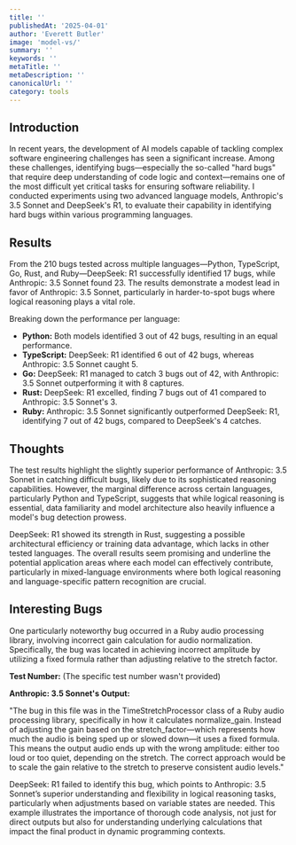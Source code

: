```yaml
---
title: ''
publishedAt: '2025-04-01'
author: 'Everett Butler'
image: 'model-vs/'
summary: ''
keywords: ''
metaTitle: ''
metaDescription: ''
canonicalUrl: ''
category: tools
---
```


## Introduction

In recent years, the development of AI models capable of tackling complex software engineering challenges has seen a significant increase. Among these challenges, identifying bugs—especially the so-called "hard bugs" that require deep understanding of code logic and context—remains one of the most difficult yet critical tasks for ensuring software reliability. I conducted experiments using two advanced language models, Anthropic's 3.5 Sonnet and DeepSeek's R1, to evaluate their capability in identifying hard bugs within various programming languages.

## Results

From the 210 bugs tested across multiple languages—Python, TypeScript, Go, Rust, and Ruby—DeepSeek: R1 successfully identified 17 bugs, while Anthropic: 3.5 Sonnet found 23. The results demonstrate a modest lead in favor of Anthropic: 3.5 Sonnet, particularly in harder-to-spot bugs where logical reasoning plays a vital role.

Breaking down the performance per language:

- **Python:** Both models identified 3 out of 42 bugs, resulting in an equal performance.
- **TypeScript:** DeepSeek: R1 identified 6 out of 42 bugs, whereas Anthropic: 3.5 Sonnet caught 5.
- **Go:** DeepSeek: R1 managed to catch 3 bugs out of 42, with Anthropic: 3.5 Sonnet outperforming it with 8 captures.
- **Rust:** DeepSeek: R1 excelled, finding 7 bugs out of 41 compared to Anthropic: 3.5 Sonnet's 3.
- **Ruby:** Anthropic: 3.5 Sonnet significantly outperformed DeepSeek: R1, identifying 7 out of 42 bugs, compared to DeepSeek's 4 catches.

## Thoughts

The test results highlight the slightly superior performance of Anthropic: 3.5 Sonnet in catching difficult bugs, likely due to its sophisticated reasoning capabilities. However, the marginal difference across certain languages, particularly Python and TypeScript, suggests that while logical reasoning is essential, data familiarity and model architecture also heavily influence a model's bug detection prowess.

DeepSeek: R1 showed its strength in Rust, suggesting a possible architectural efficiency or training data advantage, which lacks in other tested languages. The overall results seem promising and underline the potential application areas where each model can effectively contribute, particularly in mixed-language environments where both logical reasoning and language-specific pattern recognition are crucial.

## Interesting Bugs

One particularly noteworthy bug occurred in a Ruby audio processing library, involving incorrect gain calculation for audio normalization. Specifically, the bug was located in achieving incorrect amplitude by utilizing a fixed formula rather than adjusting relative to the stretch factor.

**Test Number:** (The specific test number wasn't provided)

**Anthropic: 3.5 Sonnet's Output:**

"The bug in this file was in the TimeStretchProcessor class of a Ruby audio processing library, specifically in how it calculates normalize_gain. Instead of adjusting the gain based on the stretch_factor—which represents how much the audio is being sped up or slowed down—it uses a fixed formula. This means the output audio ends up with the wrong amplitude: either too loud or too quiet, depending on the stretch. The correct approach would be to scale the gain relative to the stretch to preserve consistent audio levels."

DeepSeek: R1 failed to identify this bug, which points to Anthropic: 3.5 Sonnet’s superior understanding and flexibility in logical reasoning tasks, particularly when adjustments based on variable states are needed. This example illustrates the importance of thorough code analysis, not just for direct outputs but also for understanding underlying calculations that impact the final product in dynamic programming contexts.

